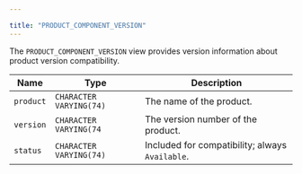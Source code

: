 ---

title: "PRODUCT_COMPONENT_VERSION"
---

<div id="product_component_version" class="registered_link"></div>

The `PRODUCT_COMPONENT_VERSION` view provides version information about product version compatibility.

| Name      | Type                    | Description                                     |
| --------- | ----------------------- | ----------------------------------------------- |
| `product` | `CHARACTER VARYING(74)` | The name of the product.                        |
| `version` | `CHARACTER VARYING(74`  | The version number of the product.              |
| `status`  | `CHARACTER VARYING(74)` | Included for compatibility; always `Available`. |